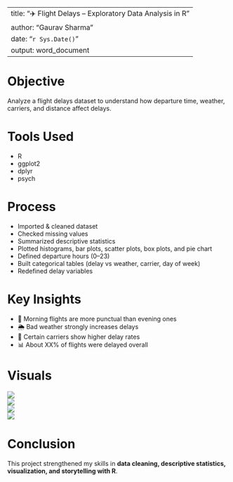 
---
title: "✈️ Flight Delays – Exploratory Data Analysis in R"
author: "Gaurav Sharma"
date: "`r Sys.Date()`"
output: word_document
---

# Objective
Analyze a flight delays dataset to understand how departure time, weather, carriers, and distance affect delays.

# Tools Used
- R  
- ggplot2  
- dplyr  
- psych  

# Process
- Imported & cleaned dataset  
- Checked missing values  
- Summarized descriptive statistics  
- Plotted histograms, bar plots, scatter plots, box plots, and pie chart  
- Defined departure hours (0–23)  
- Built categorical tables (delay vs weather, carrier, day of week)  
- Redefined delay variables  

# Key Insights
- 🌅 Morning flights are more punctual than evening ones  
- 🌦️ Bad weather strongly increases delays  
- 🏢 Certain carriers show higher delay rates  
- 📊 About XX% of flights were delayed overall  

# Visuals
![](task12_pie_delayed.png)  
![](task6_box_daymonth_delay.png)  
![](task5_scatter_ontime_vs_delayed.png)  
![](task7_hist_departure_hours.png)  

# Conclusion
This project strengthened my skills in **data cleaning, descriptive statistics, visualization, and storytelling with R**.


